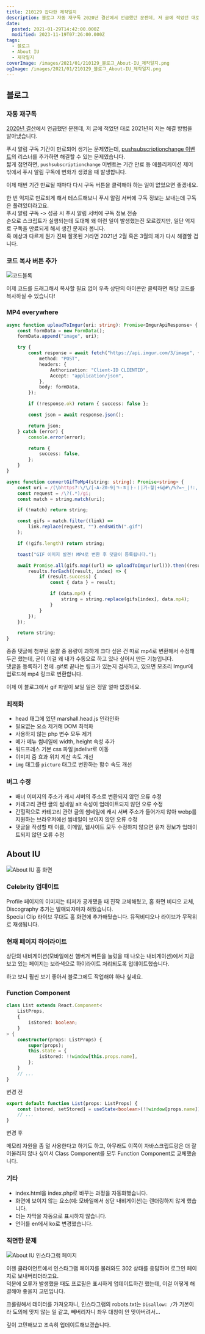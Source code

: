 ```yaml
---
title: 210129 잡다한 제작일지
description: 블로그 자동 재구독 2020년 결산에서 언급했던 문젠데, 저 글에 적었던 대로 2021년의 저는 해결 방법을 알아냈습니다. 푸시 알림 구독 기간이 만료되어 생기는 문제였는데, pushsubscriptionchange 이벤트의 리스너를 추가하면 해결할 수 있는 문제였습니다.짧게 첨언하면, pushsubscriptionchange 이벤트는 기간 만료 등 애플리케이션 제어 밖에서 푸시 알림 구독에 변화가 생겼을 때 발생합니다. 이제 매번 기간 만료될 때마다 다시 구독 버튼을
date:
  posted: 2021-01-29T14:42:00.000Z
  modified: 2023-11-19T07:26:00.000Z
tags:
  - 블로그
  - About IU
  - 제작일지
coverImage: /images/2021/01/210129_블로그_About-IU_제작일지.png
ogImage: /images/2021/01/210129_블로그_About-IU_제작일지.png
---
```


## 블로그

### 자동 재구독

[2020년 결산](/notice/2020%eb%85%84-%ea%b2%b0%ec%82%b0)에서 언급했던 문젠데, 저 글에 적었던 대로 2021년의 저는 해결 방법을 알아냈습니다.

푸시 알림 구독 기간이 만료되어 생기는 문제였는데, [pushsubscriptionchange 이벤트](https://developer.mozilla.org/en-US/docs/Web/API/ServiceWorkerGlobalScope/pushsubscriptionchange%5Fevent)의 리스너를 추가하면 해결할 수 있는 문제였습니다.  
짧게 첨언하면, `pushsubscriptionchange` 이벤트는 기간 만료 등 애플리케이션 제어 밖에서 푸시 알림 구독에 변화가 생겼을 때 발생합니다.

이제 매번 기간 만료될 때마다 다시 구독 버튼을 클릭해야 하는 일이 없었으면 좋겠네요.

한 번 억지로 만료되게 해서 테스트해보니 푸시 알림 서버에 구독 정보는 보내는데 구독은 풀려있더라고요.  
푸시 알림 구독 -> 성공 시 푸시 알림 서버에 구독 정보 전송  
순으로 스크립트가 실행되는데 도대체 왜 이런 일이 발생했는진 모르겠지만, 일단 억지로 구독을 만료되게 해서 생긴 문제라 봅니다.  
혹 예상과 다르게 뭔가 진짜 잘못된 거라면 2021년 2월 혹은 3월의 제가 다시 해결할 겁니다.

### 코드 복사 버튼 추가

![코드블록](/images/2021/01/codeblock.png)

이제 코드를 드래그해서 복사할 필요 없이 우측 상단의 아이콘만 클릭하면 해당 코드를 복사하실 수 있습니다!

### MP4 everywhere

```ts
async function uploadToImgur(uri: string): Promise<ImgurApiResponse> {
    const formData = new FormData();
    formData.append("image", uri);

    try {
        const response = await fetch("https://api.imgur.com/3/image", {
            method: "POST",
            headers: {
                Authorization: "Client-ID CLIENTID",
                Accept: "application/json",
            },
            body: formData,
        });

        if (!response.ok) return { success: false };

        const json = await response.json();

        return json;
    } catch (error) {
        console.error(error);

        return {
            success: false,
        };
    }
}

async function convertGifToMp4(string: string): Promise<string> {
    const uri = /(\bhttps?:\/\/[-A-Z0-9|ㄱ-ㅎ|ㅏ-ㅣ|가-힣|+&@#\/%?=~_|!:,.;]*[-A-Z0-9|ㄱ-ㅎ|ㅏ-ㅣ|가-힣|+&@#\/%=~_|])/gi;
    const request = /\?(.*)/gi;
    const match = string.match(uri);

    if (!match) return string;

    const gifs = match.filter((link) =>
        link.replace(request, "").endsWith(".gif")
    );

    if (!gifs.length) return string;

    toast("GIF 이미지 발견! MP4로 변환 후 댓글이 등록됩니다.");

    await Promise.all(gifs.map((url) => uploadToImgur(url))).then((results) => {
        results.forEach((result, index) => {
            if (result.success) {
                const { data } = result;

                if (data.mp4) {
                    string = string.replace(gifs[index], data.mp4);
                }
            }
        });
    });

    return string;
}
```

종종 댓글에 첨부된 움짤 중 용량이 과하게 크다 싶은 건 따로 mp4로 변환해서 수정해 두곤 했는데, 굳이 이걸 왜 내가 수동으로 하고 있나 싶어서 만든 기능입니다.  
댓글을 등록하기 전에 .gif로 끝나는 링크가 있는지 검사하고, 있으면 모조리 Imgur에 업로드해 mp4 링크로 변환합니다.  

이제 이 블로그에서 gif 파일이 보일 일은 정말 얼마 없겠네요.

### 최적화

* head 태그에 있던 marshall.head.js 인라인화
* 필요없는 요소 제거해 DOM 최적화
* 사용하지 않는 php 변수 모두 제거
* 메가 메뉴 썸네일에 width, height 속성 추가
* 워드프레스 기본 css 파일 jsdelivr로 이동
* 이미지 줌 효과 위치 계산 속도 개선
* `img` 태그를 `picture` 태그로 변환하는 함수 속도 개선

### 버그 수정

* 배너 이미지의 주소가 캐시 서버의 주소로 변환되지 않던 오류 수정
* 카테고리 관련 글의 썸네일 alt 속성이 업데이트되지 않던 오류 수정
* 간헐적으로 카테고리 관련 글의 썸네일에 캐시 서버 주소가 들어가지 않아 webp를 지원하는 브라우저에선 썸네일이 보이지 않던 오류 수정
* 댓글을 작성할 때 이름, 이메일, 웹사이트 모두 수정하지 않으면 유저 정보가 업데이트되지 않던 오류 수정

## About IU

![About IU 홈 화면](/images/2021/01/about-iu.png)

### Celebrity 업데이트

Profile 페이지의 이미지는 티저가 공개됐을 때 진작 교체해뒀고, 홈 화면 비디오 교체, Discography 추가는 발매되자마자 해뒀습니다.  
Special Clip 라이브 무대도 홈 화면에 추가해뒀습니다. 뮤직비디오나 라이브가 무작위로 재생됩니다.

### 현재 페이지 하이라이트

상단의 내비게이션(모바일에선 햄버거 버튼을 눌렀을 때 나오는 내비게이션)에서 지금 보고 있는 페이지는 보라색으로 하이라이트 처리되도록 업데이트했습니다.

하고 보니 훨씬 보기 좋아서 블로그에도 작업해야 하나 싶네요.

### Function Component

```ts
class List extends React.Component<
    ListProps,
    {
        isStored: boolean;
    }
> {
    constructor(props: ListProps) {
        super(props);   
        this.state = {  
            isStored: !!window[this.props.name],    
        };
    }
    // ...
}
```

변경 전

```ts
export default function List(props: ListProps) {
    const [stored, setStored] = useState<boolean>(!!window[props.name]);
    // ...
}
```

변경 후

메모리 자원을 좀 덜 사용한다고 하기도 하고, 아무래도 이쪽이 자바스크립트랑은 더 잘 어울리지 않나 싶어서 Class Component를 모두 Function Component로 교체했습니다.

### 기타

* index.html을 index.php로 바꾸는 과정을 자동화했습니다.
* 화면에 보이지 않는 요소(예: 모바일에서 상단 내비게이션)는 렌더링하지 않게 했습니다.
* 더는 자막을 자동으로 표시하지 않습니다.
* 언어를 en에서 ko로 변경했습니다.

### 직면한 문제

![About IU 인스타그램 페이지](/images/2021/01/Instagram-page.png)

이젠 클라이언트에서 인스타그램 페이지를 불러와도 302 상태를 응답하며 로그인 페이지로 보내버리더라고요.  
덕분에 오류가 발생했을 때도 프로필은 표시하게 업데이트하긴 했는데, 이걸 어떻게 해결해야 좋을지 고민입니다.

크롤링해서 데이터를 가져오자니, 인스타그램의 robots.txt는 `Disallow: /`가 기본이라 도의에 맞지 않는 일 같고, 빼버리자니 좌우 대칭이 안 맞아버려서…

깊이 고민해보고 조속히 업데이트해보겠습니다.